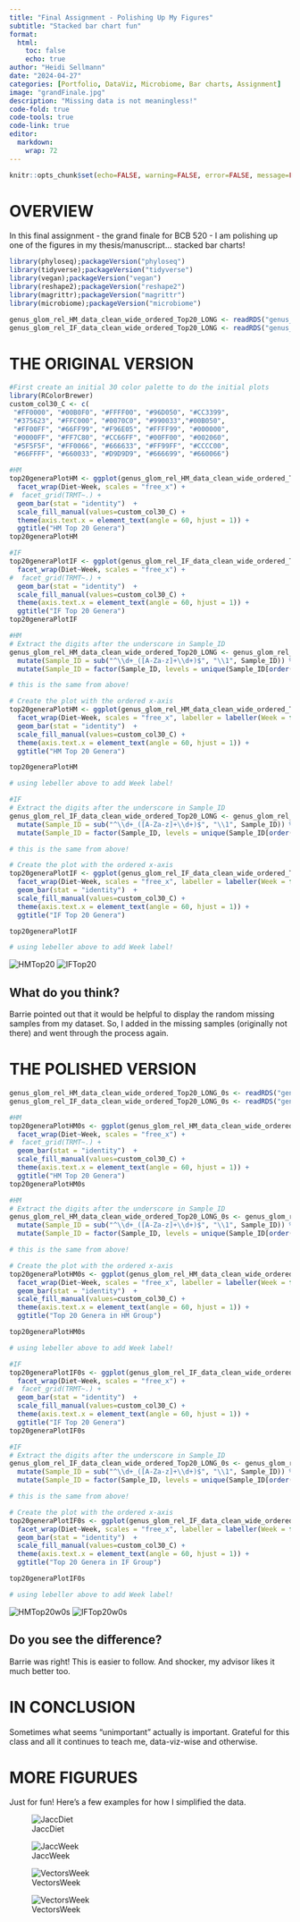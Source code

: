 ```yaml
---
title: "Final Assignment - Polishing Up My Figures"
subtitle: "Stacked bar chart fun"
format:
  html:
    toc: false
    echo: true
author: "Heidi Sellmann"
date: "2024-04-27"
categories: [Portfolio, DataViz, Microbiome, Bar charts, Assignment]
image: "grandFinale.jpg"
description: "Missing data is not meaningless!"
code-fold: true
code-tools: true
code-link: true
editor: 
  markdown: 
    wrap: 72
---
```


```r
knitr::opts_chunk$set(echo=FALSE, warning=FALSE, error=FALSE, message=FALSE)
```

# OVERVIEW

In this final assignment - the grand finale for BCB 520 - I am polishing up one of the figures in my thesis/manuscript... stacked bar charts!

```r
library(phyloseq);packageVersion("phyloseq")
library(tidyverse);packageVersion("tidyverse")
library(vegan);packageVersion("vegan")
library(reshape2);packageVersion("reshape2")
library(magrittr);packageVersion("magrittr")
library(microbiome);packageVersion("microbiome")
```

```r
genus_glom_rel_HM_data_clean_wide_ordered_Top20_LONG <- readRDS("genus_glom_rel_HM_data_clean_wide_ordered_Top20_LONG.rds")
genus_glom_rel_IF_data_clean_wide_ordered_Top20_LONG <- readRDS("genus_glom_rel_IF_data_clean_wide_ordered_Top20_LONG.rds")
```

# THE ORIGINAL VERSION

```r
#First create an initial 30 color palette to do the initial plots
library(RColorBrewer)
custom_col30_C <- c(
 "#FF0000", "#00B0F0", "#FFFF00", "#96D050", "#CC3399",
 "#375623", "#FFC000", "#0070C0", "#990033","#00B050",
 "#FF00FF", "#66FF99", "#F96E05", "#FFFF99", "#000000",
 "#0000FF", "#FF7C80", "#CC66FF", "#00FF00", "#002060",
 "#5F5F5F", "#FF0066", "#666633", "#FF99FF", "#CCCC00",
 "#66FFFF", "#660033", "#D9D9D9", "#666699", "#660066")
```

```r
#HM
top20generaPlotHM <- ggplot(genus_glom_rel_HM_data_clean_wide_ordered_Top20_LONG, aes(x = Sample_ID, y = Abundance, fill=Top20genus)) + 
  facet_wrap(Diet~Week, scales = "free_x") +
#  facet_grid(TRMT~.) +
  geom_bar(stat = "identity")  + 
  scale_fill_manual(values=custom_col30_C) +
  theme(axis.text.x = element_text(angle = 60, hjust = 1)) + 
  ggtitle("HM Top 20 Genera")
top20generaPlotHM

#IF
top20generaPlotIF <- ggplot(genus_glom_rel_IF_data_clean_wide_ordered_Top20_LONG, aes(x = Sample_ID, y = Abundance, fill=Top20genus)) + 
  facet_wrap(Diet~Week, scales = "free_x") +
#  facet_grid(TRMT~.) +
  geom_bar(stat = "identity")  + 
  scale_fill_manual(values=custom_col30_C) +
  theme(axis.text.x = element_text(angle = 60, hjust = 1)) + 
  ggtitle("IF Top 20 Genera")
top20generaPlotIF

#HM
# Extract the digits after the underscore in Sample_ID
genus_glom_rel_HM_data_clean_wide_ordered_Top20_LONG <- genus_glom_rel_HM_data_clean_wide_ordered_Top20_LONG %>%
  mutate(Sample_ID = sub("^\\d+_([A-Za-z]+\\d+)$", "\\1", Sample_ID)) %>%
  mutate(Sample_ID = factor(Sample_ID, levels = unique(Sample_ID[order(as.numeric(sub("^\\D*(\\d+).*", "\\1", Sample_ID)))])))

# this is the same from above! 

# Create the plot with the ordered x-axis
top20generaPlotHM <- ggplot(genus_glom_rel_HM_data_clean_wide_ordered_Top20_LONG, aes(x = Sample_ID, y = Abundance, fill=Top20genus)) + 
  facet_wrap(Diet~Week, scales = "free_x", labeller = labeller(Week = function(x) paste("Week", x))) +
  geom_bar(stat = "identity")  + 
  scale_fill_manual(values=custom_col30_C) +
  theme(axis.text.x = element_text(angle = 60, hjust = 1)) + 
  ggtitle("HM Top 20 Genera")

top20generaPlotHM

# using lebeller above to add Week label!

#IF
# Extract the digits after the underscore in Sample_ID
genus_glom_rel_IF_data_clean_wide_ordered_Top20_LONG <- genus_glom_rel_IF_data_clean_wide_ordered_Top20_LONG %>%
  mutate(Sample_ID = sub("^\\d+_([A-Za-z]+\\d+)$", "\\1", Sample_ID)) %>%
  mutate(Sample_ID = factor(Sample_ID, levels = unique(Sample_ID[order(as.numeric(sub("^\\D*(\\d+).*", "\\1", Sample_ID)))])))

# this is the same from above! 

# Create the plot with the ordered x-axis
top20generaPlotIF <- ggplot(genus_glom_rel_IF_data_clean_wide_ordered_Top20_LONG, aes(x = Sample_ID, y = Abundance, fill=Top20genus)) + 
  facet_wrap(Diet~Week, scales = "free_x", labeller = labeller(Week = function(x) paste("Week", x))) +
  geom_bar(stat = "identity")  + 
  scale_fill_manual(values=custom_col30_C) +
  theme(axis.text.x = element_text(angle = 60, hjust = 1)) + 
  ggtitle("IF Top 20 Genera")

top20generaPlotIF

# using lebeller above to add Week label!

```
![HMTop20](top20generaPlotHM.png)
![IFTop20](top20generaPlotIF.png)

## What do you think? 

Barrie pointed out that it would be helpful to display the random missing samples from my dataset. So, I added in the missing samples (originally not there) and went through the process again. 

# THE POLISHED VERSION

```r
genus_glom_rel_HM_data_clean_wide_ordered_Top20_LONG_0s <- readRDS("genus_glom_rel_HM_data_clean_wide_ordered_Top20_LONG_0s.rds")
genus_glom_rel_IF_data_clean_wide_ordered_Top20_LONG_0s <- readRDS("genus_glom_rel_IF_data_clean_wide_ordered_Top20_LONG_0s.rds")
```

```r
#HM
top20generaPlotHM0s <- ggplot(genus_glom_rel_HM_data_clean_wide_ordered_Top20_LONG_0s, aes(x = Sample_ID, y = Abundance, fill=Top20genus)) + 
  facet_wrap(Diet~Week, scales = "free_x") +
#  facet_grid(TRMT~.) +
  geom_bar(stat = "identity")  + 
  scale_fill_manual(values=custom_col30_C) +
  theme(axis.text.x = element_text(angle = 60, hjust = 1)) + 
  ggtitle("HM Top 20 Genera")
top20generaPlotHM0s

#HM
# Extract the digits after the underscore in Sample_ID
genus_glom_rel_HM_data_clean_wide_ordered_Top20_LONG_0s <- genus_glom_rel_HM_data_clean_wide_ordered_Top20_LONG_0s %>%
  mutate(Sample_ID = sub("^\\d+_([A-Za-z]+\\d+)$", "\\1", Sample_ID)) %>%
  mutate(Sample_ID = factor(Sample_ID, levels = unique(Sample_ID[order(as.numeric(sub("^\\D*(\\d+).*", "\\1", Sample_ID)))])))

# this is the same from above! 

# Create the plot with the ordered x-axis
top20generaPlotHM0s <- ggplot(genus_glom_rel_HM_data_clean_wide_ordered_Top20_LONG_0s, aes(x = Sample_ID, y = Abundance, fill=Top20genus)) + 
  facet_wrap(Diet~Week, scales = "free_x", labeller = labeller(Week = function(x) paste("Week", x))) +
  geom_bar(stat = "identity")  + 
  scale_fill_manual(values=custom_col30_C) +
  theme(axis.text.x = element_text(angle = 60, hjust = 1)) + 
  ggtitle("Top 20 Genera in HM Group")

top20generaPlotHM0s

# using lebeller above to add Week label!
```

```r
#IF
top20generaPlotIF0s <- ggplot(genus_glom_rel_IF_data_clean_wide_ordered_Top20_LONG_0s, aes(x = Sample_ID, y = Abundance, fill=Top20genus)) + 
  facet_wrap(Diet~Week, scales = "free_x") +
#  facet_grid(TRMT~.) +
  geom_bar(stat = "identity")  + 
  scale_fill_manual(values=custom_col30_C) +
  theme(axis.text.x = element_text(angle = 60, hjust = 1)) + 
  ggtitle("IF Top 20 Genera")
top20generaPlotIF0s

#IF
# Extract the digits after the underscore in Sample_ID
genus_glom_rel_IF_data_clean_wide_ordered_Top20_LONG_0s <- genus_glom_rel_IF_data_clean_wide_ordered_Top20_LONG_0s %>%
  mutate(Sample_ID = sub("^\\d+_([A-Za-z]+\\d+)$", "\\1", Sample_ID)) %>%
  mutate(Sample_ID = factor(Sample_ID, levels = unique(Sample_ID[order(as.numeric(sub("^\\D*(\\d+).*", "\\1", Sample_ID)))])))

# this is the same from above! 

# Create the plot with the ordered x-axis
top20generaPlotIF0s <- ggplot(genus_glom_rel_IF_data_clean_wide_ordered_Top20_LONG_0s, aes(x = Sample_ID, y = Abundance, fill=Top20genus)) + 
  facet_wrap(Diet~Week, scales = "free_x", labeller = labeller(Week = function(x) paste("Week", x))) +
  geom_bar(stat = "identity")  + 
  scale_fill_manual(values=custom_col30_C) +
  theme(axis.text.x = element_text(angle = 60, hjust = 1)) + 
  ggtitle("Top 20 Genera in IF Group")

top20generaPlotIF0s

# using lebeller above to add Week label!
```

![HMTop20w0s](top20generaPlotHM0s.png)
![IFTop20w0s](top20generaPlotIF0s.png)

## Do you see the difference? 

Barrie was right! This is easier to follow. And shocker, my advisor likes it much better too. 

# IN CONCLUSION

Sometimes what seems "unimportant" actually is important. Grateful for this class and all it continues to teach me, data-viz-wise and otherwise.

# MORE FIGURUES

Just for fun! Here's a few examples for how I simplified the data. 

![JaccDiet](PCoA_Jac_genus_biologicals_all_ellipse.png)

![JaccWeek](PCoA_Jac_genus_biologicals_all_week_ellipse.png)

![VectorsWeek](HMIFBrayNMDSNoFacetAllTaxaVectorsALL.png)

![VectorsWeek](HMIFBrayNMDSNoFacetAllTaxaWeekVectorsFade.png)

